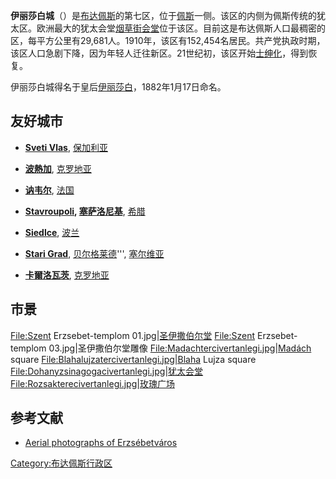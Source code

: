 {{Infobox Settlement 
|official_name = 伊丽莎白城
|image_skyline = Fasori evangélikus templom Budapest.jpg
|image_shield = Coa_Hungary_Town_Budapest_7th_big.svg
|image_flag = Flag of the 7th District of Budapest.svg
|image_map =Hungary_budapest_district_7.jpg
|map_caption = 
|subdivision_type = 国家
|subdivision_name = [[匈牙利|匈牙利]]
|subdivision_type2 = 城市
|subdivision_name2 = [[布达佩斯|布达佩斯]]
|timezone = [[Central_European_Time|CET]]
|utc_offset = +1
|timezone_DST = [[Central_European_Summer_Time|CEST]]
|utc_offset_DST = +2
|settlement_type = 区
|established_date = 
|area_total_km2 = 2.09 
|area_total_mi = 
|population_total = 62,034
|population_density_km2 = 29681.3
}}
'''伊丽莎白城'''（{{lang-hu|''Erzsébetváros''}}）是[[布达佩斯|布达佩斯]]的第七区，位于[[佩斯|佩斯]]一侧。该区的内侧为佩斯传统的犹太区。欧洲最大的犹太会堂[[烟草街会堂|烟草街会堂]]位于该区。目前这是布达佩斯人口最稠密的区，每平方公里有29,681人。1910年，该区有152,454名居民。共产党执政时期，该区人口急剧下降，因为年轻人迁往新区。21世纪初，该区开始[[士绅化|士绅化]]，得到恢复。

伊丽莎白城得名于皇后[[茜茜公主|伊丽莎白]]，1882年1月17日命名。

== 友好城市 ==
* {{flagicon|Bulgaria}} '''[[Sveti_Vlas|Sveti Vlas]]''', [[保加利亚|保加利亚]]
* {{flagicon|Croatia}} '''[[波熱加|波熱加]]''', [[克罗地亚|克罗地亚]]
* {{flagicon|France}} '''[[讷韦尔|讷韦尔]]''', [[法国|法国]]
* {{flagicon|Greece}} '''[[Stavroupoli|Stavroupoli]], [[塞萨洛尼基|塞萨洛尼基]]''', [[希腊|希腊]]
* {{flagicon|Poland}} '''[[Siedlce|Siedlce]]''', [[波兰|波兰]]
* {{flagicon|Serbia}} '''[[Stari_Grad|Stari Grad]]''', [[贝尔格莱德|贝尔格莱德]]''', [[塞尔维亚|塞尔维亚]]
* {{flagicon|Croatia}} '''[[卡爾洛瓦茨|卡爾洛瓦茨]]''', [[克罗地亚|克罗地亚]]

== 市景 ==
<gallery>
File:Szent Erzsebet-templom 01.jpg|[[圣伊撒伯尔堂_(布达佩斯)|圣伊撒伯尔堂]]
File:Szent Erzsebet-templom 03.jpg|圣伊撒伯尔堂雕像
File:Madachtercivertanlegi.jpg|Madách square
File:Blahalujzatercivertanlegi.jpg|Blaha Lujza square
File:Dohanyzsinagogacivertanlegi.jpg|犹太会堂
File:Rozsakterecivertanlegi.jpg|[[玫瑰广场_(布达佩斯)|玫瑰广场]]
</gallery>

==参考文献==
* [https://web.archive.org/web/20110103233623/http://www.legifoto.com/magyar/oldalak/hetedik_kerulet_legifotoi/ Aerial photographs of Erzsébetváros]
{{布达佩斯}}
{{Coord|47|30|2|N|19|4|7.41|E|region:HU_type:city_source:GNS-enwiki|display=title}}

{{commonscat|Erzsébetváros}}

[[Category:布达佩斯行政区|Category:布达佩斯行政区]]